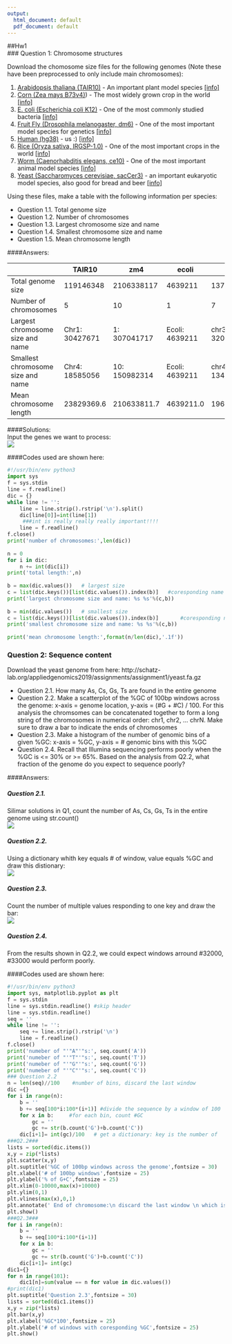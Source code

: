 ```yaml
---
output:
  html_document: default
  pdf_document: default
---
```

##Hw1  
### Question 1: Chromosome structures

Download the chomosome size files for the following genomes (Note these have been preprocessed to only include main chromosomes):

1. [Arabidopsis thaliana (TAIR10)](http://schatz-lab.org/appliedgenomics2019/assignments/assignment1/TAIR10.chrom.sizes) - An important plant model species [[info]](https://en.wikipedia.org/wiki/Arabidopsis_thaliana)
2. [Corn (Zea mays B73v4)](http://schatz-lab.org/appliedgenomics2019/assignments/assignment1/zm4.chrom.sizes)) - The most widely grown crop in the world [[info]](https://en.wikipedia.org/wiki/Maize)
3. [E. coli (Escherichia coli K12)](http://schatz-lab.org/appliedgenomics2019/assignments/assignment1/ecoli.chrom.sizes) - One of the most commonly studied bacteria [[info]](https://en.wikipedia.org/wiki/Escherichia_coli)
4. [Fruit Fly (Drosophila melanogaster, dm6)](http://schatz-lab.org/appliedgenomics2019/assignments/assignment1/dm6.chrom.sizes) - One of the most important model species for genetics [[info]](https://en.wikipedia.org/wiki/Drosophila_melanogaster)
5. [Human (hg38)](http://schatz-lab.org/appliedgenomics2019/assignments/assignment1/hg38.chrom.sizes) - us :) [[info]](https://en.wikipedia.org/wiki/Homo_sapiens)
6. [Rice (Oryza sativa, IRGSP-1.0)](http://schatz-lab.org/appliedgenomics2019/assignments/assignment1/rice.chrom.sizes) - One of the most important crops in the world [[info]](https://en.wikipedia.org/wiki/Rice)
7. [Worm (Caenorhabditis elegans, ce10)](http://schatz-lab.org/appliedgenomics2019/assignments/assignment1/ce10.chrom.sizes) - One of the most important animal model species [[info]](https://en.wikipedia.org/wiki/Caenorhabditis_elegans)
8. [Yeast (Saccharomyces cerevisiae, sacCer3)](http://schatz-lab.org/appliedgenomics2019/assignments/assignment1/yeast.chrom.sizes) - an important eukaryotic model species, also good for bread and beer [[info]](https://en.wikipedia.org/wiki/Saccharomyces_cerevisiae)

Using these files, make a table with the following information per species:

- Question 1.1. Total genome size
- Question 1.2. Number of chromosomes
- Question 1.3. Largest chromosome size and name
- Question 1.4. Smallest chromosome size and name
- Question 1.5. Mean chromosome length

####Answers:

|                                   | TAIR10         | zm4           | ecoli          | dm6             | hg38            | rice           | ce10           | yeast          |
|-----------------------------------|----------------|---------------|----------------|-----------------|-----------------|----------------|----------------|----------------|
| Total genome size                 | 119146348      | 2106338117    | 4639211        | 137547960       | 3088269832      | 373245519      | 100286070      | 12157105       |
| Number of chromosomes             | 5              | 10            | 1              | 7               | 24              | 12             | 7              | 17             |
| Largest chromosome size and name  | Chr1: 30427671 | 1: 307041717  | Ecoli: 4639211 | chr3R: 32079311 | chr1: 248956422 | Chr1: 43270923 | chrV: 20924149 | chrIV: 1531933 |
| Smallest chromosome size and name | Chr4: 18585056 | 10: 150982314 | Ecoli: 4639211 | chr4: 1348131   | chr21: 46709983 | Chr9: 23012720 | chrM: 13794    | chrM: 85779    |
| Mean chromosome length            | 23829369.6     | 210633811.7   | 4639211.0      | 19649708.6      | 128677909.7     | 31103793.2     | 14326581.4     | 715123.8       |  


####Solutions:  
Input the genes we want to process:  
![](https://raw.githubusercontent.com/LuchaoQi/JHU/master/Computational%20Genomics%20Applied%20Comparativa%20Genomics/hw1/1.png)

####Codes used are shown here:  

```python
#!/usr/bin/env python3  
import sys  
f = sys.stdin  
line = f.readline()  
dic = {}  
while line != '':  
    line = line.strip().rstrip('\n').split()  
    dic[line[0]]=int(line[1])  
     ###int is really really really important!!!!  
    line = f.readline()  
f.close()  
print('number of chromosomes:',len(dic))  
  
n = 0  
for i in dic:  
    n += int(dic[i])  
print('total length:',n)  
  
b = max(dic.values())   # largest size  
c = list(dic.keys())[list(dic.values()).index(b)]   #coresponding name  
print('largest chromosome size and name: %s %s'%(c,b))  
  
b = min(dic.values())   # smallest size  
c = list(dic.keys())[list(dic.values()).index(b)]       #coresponding name  
print('smallest chromosome size and name: %s %s'%(c,b))  
  
print('mean chromosome length:',format(n/len(dic),'.1f'))  
```


### Question 2: Sequence content

Download the yeast genome from here: http://schatz-lab.org/appliedgenomics2019/assignments/assignment1/yeast.fa.gz

- Question 2.1. How many As, Cs, Gs, Ts are found in the entire genome
- Question 2.2. Make a scatterplot of the %GC of 100bp windows across the genome: x-axis = genome location, y-axis = (#G + #C) / 100. For this analysis the chromsomes can be concatenated together to form a long string of the chromosomes in numerical order: chr1, chr2, ... chrN. Make sure to draw a bar to indicate the ends of chromosomes
- Question 2.3. Make a histogram of the number of genomic bins of a given %GC: x-axis = %GC, y-axis = # genomic bins with this %GC
- Question 2.4. Recall that Illumina sequencing performs poorly when the %GC is <= 30% or >= 65%. Based on the analysis from Q2.2, what fraction of the genome do you expect to sequence poorly?  


####Answers:  

##### Question 2.1.  

Silimar solutions in Q1, count the number of As, Cs, Gs, Ts in the entire genome using str.count()  
![](https://raw.githubusercontent.com/LuchaoQi/JHU/master/Computational%20Genomics%20Applied%20Comparativa%20Genomics/hw1/Capture.PNG)  

##### Question 2.2.  

Using a dictionary whith key equals # of window, value equals %GC and draw this distionary:  
![](https://raw.githubusercontent.com/LuchaoQi/hw/master/applied_genomics/hw1/figure_1.png)  

##### Question 2.3.  

Count the number of multiple values responding to one key and draw the bar:  
![](https://raw.githubusercontent.com/LuchaoQi/hw/master/applied_genomics/hw1/figure_1-1.png)  

##### Question 2.4.  

From the results shown in Q2.2, we could expect windows arround #32000, #33000 would perform poorly.  

####Codes used are shown here:  

```python
#!/usr/bin/env python3
import sys, matplotlib.pyplot as plt
f = sys.stdin
line = sys.stdin.readline() #skip header
line = sys.stdin.readline()
seq = ''
while line != '':
	seq += line.strip().rstrip('\n')
	line = f.readline()
f.close()
print('numeber of "'"A"'"s:', seq.count('A'))
print('numeber of "'"T"'"s:', seq.count('T'))
print('numeber of "'"G"'"s:', seq.count('G'))
print('numeber of "'"C"'"s:', seq.count('C'))
### Question 2.2
n = len(seq)//100	 #number of bins, discard the last window	
dic ={}
for i in range(n):
	b = ''
	b += seq[100*i:100*(i+1)] #divide the sequence by a window of 100
	for x in b:		#for each bin, count #GC
		gc = ''
		gc += str(b.count('G')+b.count('C'))
	dic[i+1]= int(gc)/100	# get a dictionary: key is the number of   \window, value is %GC
###Q2.2###
lists = sorted(dic.items())
x,y = zip(*lists)
plt.scatter(x,y)
plt.suptitle('%GC of 100bp windows across the genome',fontsize = 30)
plt.xlabel('# of 100bp windows',fontsize = 25)
plt.ylabel('% of G+C',fontsize = 25)
plt.xlim(0-10000,max(x)+10000)
plt.ylim(0,1)
plt.vlines(max(x),0,1)
plt.annotate(' End of chromosome:\n discard the last window \n which is less than 100bp',(max(x),0.4),fontsize = 25)
plt.show()
###Q2.3###
for i in range(n):
	b = ''
	b += seq[100*i:100*(i+1)]
	for x in b:
		gc = ''
		gc += str(b.count('G')+b.count('C'))
	dic[i+1]= int(gc)
dic1={}
for n in range(101):
	dic1[n]=sum(value == n for value in dic.values())
#print(dic1)
plt.suptitle('Question 2.3',fontsize = 30)
lists = sorted(dic1.items())
x,y = zip(*lists)
plt.bar(x,y)
plt.xlabel('%GC*100',fontsize = 25)
plt.ylabel('# of windows with coresponding %GC',fontsize = 25)
plt.show()

```




